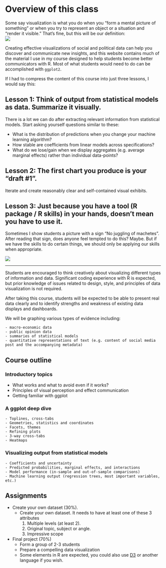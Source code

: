 # Overview of this class {.unnumbered}

Some say visualization is what you do when you "form a mental picture of something" or when you try to represent an object or a situation and "render it visible." That's fine, but this will be our definition:\
![](images/def-01.png)

Creating effective visualizations of social and political data can help you discover and communicate new insights, and this website contains much of the material I use in my course designed to help students become better communicators with R. Most of what students would need to do can be accomplished with `ggplot2`.

If I had to compress the content of this course into just three lessons, I would say this:

## Lesson 1: Think of output from statistical models as data. Summarize it visually.

There is a lot we can do after extracting relevant information from statistical models. Start asking yourself questions similar to these:

-   What is the distribution of predictions when you change your machine learning algorithm?
-   How stable are coefficients from linear models across specifications?
-   What do we lose/gain when we display aggregates (e.g. average marginal effects) rather than individual data-points?

## Lesson 2: The first chart you produce is your "draft #1". 

Iterate and create reasonably clear and self-contained visual exhibits.

## Lesson 3: Just because you have a tool (R package / R skills) in your hands, doesn't mean you have to use it.

Sometimes I show students a picture with a sign "No juggling of machetes". After reading that sign, does anyone feel tempted to do this? Maybe. But if we have the skills to do certain things, we should only be applying our skills when appropriate.

![](images/machete.png)

<hr>

Students are encouraged to think creatively about visualizing different types of information and data. Significant coding experience with R is expected, but prior knowledge of issues related to design, style, and principles of data visualization is not required.

After taking this course, students will be expected to be able to present real data clearly and to identify strengths and weakness of existing data displays and dashboards.

We will be graphing various types of evidence including:

```         
- macro-economic data
- public opinion data
- summaries of statistical models
- quantitative representations of text (e.g. content of social media post and the accompanying metadata)
```

## Course outline

### Introductory topics

-   What works and what to avoid even if it works?
-   Principles of visual perception and effect communication
-   Getting familiar with ggplot

### A ggplot deep dive

```         
- Toplines, cross-tabs
- Geometries, statistics and coordinates
- Facets, themes
- Refining plots
- 3-way cross-tabs
- Heatmaps
```

### Visualizing output from statistical models

```         
- Coefficients and uncertainty
- Predicted probabilities, marginal effects, and interactions
- Model performance (in-sample and out-of-sample comparisons) 
- Machine learning output (regression trees, most important variables, etc.)
```

## Assignments

-   Create your own dataset (30%).
    -   Create your own dataset. It needs to have at least one of these 3 attributes
        1.  Multiple levels (at least 2).
        2.  Original topic, subject or angle.
        3.  Impressive scope
-   Final project (70%)
    -   Form a group of 2-3 students
    -   Prepare a compelling data visualization
    -   Some elements in R are expected, you could also use [D3](https://github.com/scotthmurray/d3-book) or another language if you wish.
